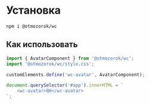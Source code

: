 
<Meta title="Установка и использование" />

# Установка

```shell
npm i @otmozorok/wc
```

## Как использовать

```js
import { AvatarComponent } from '@otmozorok/wc';
import '@otmozorok/wc/style.css';

customElements.define('wc-avatar', AvatarComponent);

document.querySelector('#app').innerHTML = `
    <wc-avatar>BH</wc-avatar>
`;
```
